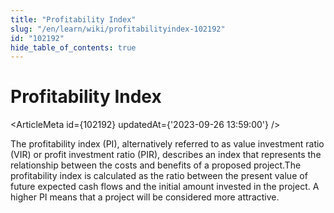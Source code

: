 ```yaml
---
title: "Profitability Index"
slug: "/en/learn/wiki/profitabilityindex-102192"
id: "102192"
hide_table_of_contents: true
---
```



# Profitability Index

<ArticleMeta id={102192} updatedAt={'2023-09-26 13:59:00'} />
<div className='border-solid border-b border-t-0 my-4 border-[var(--ifm-color-gray-300)]' />

The profitability index (PI), alternatively referred to as value investment ratio (VIR) or profit investment ratio (PIR), describes an index that represents the relationship between the costs and benefits of a proposed project.The profitability index is calculated as the ratio between the present value of future expected cash flows and the initial amount invested in the project. A higher PI means that a project will be considered more attractive.
